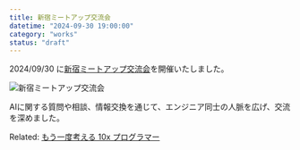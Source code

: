 ```yaml
---
title: 新宿ミートアップ交流会
datetime: "2024-09-30 19:00:00"
category: "works"
status: "draft"
---
```


2024/09/30 に[新宿ミートアップ交流会](https://techplay.jp/event/957993)を開催いたしました。

<img src="/contents/images/005-shinjuku-meetup-v0-thumbnail.jpg" alt="新宿ミートアップ交流会" />

AIに関する質問や相談、情報交換を通じて、エンジニア同士の人脈を広げ、交流を深めました。

Related: [もう一度考える 10x プログラマー](/contents/006-rethink-10x-programmer)
